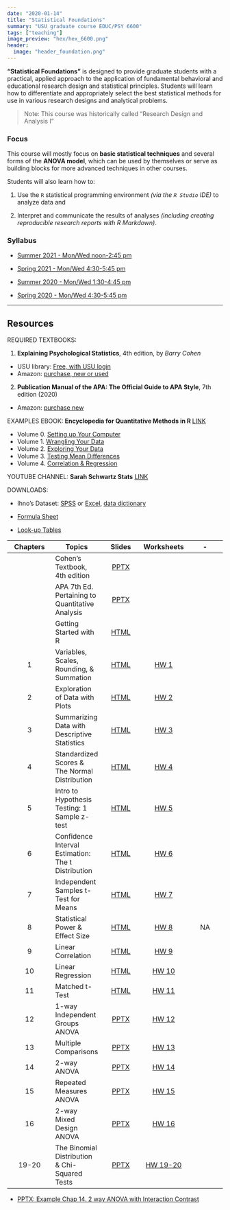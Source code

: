 ```yaml
---
date: "2020-01-14"
title: "Statistical Foundations"
summary: "USU graduate course EDUC/PSY 6600"
tags: ["teaching"]
image_preview: "hex/hex_6600.png"
header:
  image: "header_foundation.png"
---
```



<!-- Note: image relative to `static/img/` folder  -->



**"Statistical Foundations"** is designed to provide graduate students with a practical, applied approach to the application of fundamental behavioral and educational research design and statistical principles. Students will learn how to differentiate and appropriately select the best statistical methods for use in various research designs and analytical problems. 


> Note: This course was historically called "Research Design and
Analysis I"


### Focus

This course will mostly focus on **basic statistical techniques** and several forms of the **ANOVA model**, which can be used by themselves or serve as building blocks for more advanced techniques in other courses. 

Students will also learn how to:    

1. Use the `R` statistical programming environment *(via the `R Studio` IDE)* to analyze data and     

2. Interpret and communicate the results of analyses *(including creating reproducible research reports with R Markdown)*.


### Syllabus

* [Summer 2021 - Mon/Wed noon-2:45 pm](https://cehs-research.github.io/PSY-6600_public/syllabi/EDUCPSY 6600 Syllabus Sum2021.pdf)

* [Spring 2021 - Mon/Wed 4:30-5:45 pm](https://cehs-research.github.io/PSY-6600_public/syllabi/EDUCPSY 6600 Syllabus Spr2021.pdf)

* [Summer 2020 - Mon/Wed 1:30-4:45 pm](https://cehs-research.github.io/PSY-6600_public/syllabi/EDUCPSY 6600 Syllabus Sum2020.pdf)

* [Spring 2020 - Mon/Wed 4:30-5:45 pm](https://cehs-research.github.io/PSY-6600_public/syllabi/EDUCPSY 6600 Syllabus Spr2020.pdf)

-----

## Resources

REQUIRED TEXTBOOKS: 

1. **Explaining Psychological Statistics**, 4th edition, by *Barry Cohen*    

* USU library: [Free, with USU login](https://ebookcentral-proquest-com.dist.lib.usu.edu/lib/usu/detail.action?docID=1563061)    
* Amazon: [purchase, new or used](https://www.amazon.com/Explaining-Psychological-Statistics-Barry-Cohen/dp/1118436601/ref=sr_1_1?crid=3KP6RN97BRFG2&keywords=explaining+psychological+statistics&qid=1579810220&sprefix=explaining+psych%2Caps%2C217&sr=8-1)    
  
    
2. **Publication Manual of the APA: The Official Guide to APA Style**, 7th edition (2020)

* Amazon: [purchase new](https://www.amazon.com/Publication-Manual-American-Psychological-Association-dp-143383216X/dp/143383216X/ref=mt_other?_encoding=UTF8&me=&qid=1599166844)
        

EXAMPLES EBOOK: **Encyclopedia for Quantitative Methods in R **   [LINK](https://cehs-research.github.io/eBooks/)

    

* Volume 0. [Setting up Your Computer](https://cehs-research.github.io/eBook_install) 
* Volume 1. [Wrangling Your Data](https://cehs-research.github.io/eBook_wrangle/)
* Volume 2. [Exploring Your Data](https://cehs-research.github.io/eBook_explore/)    
* Volume 3. [Testing Mean Differences](https://cehs-research.github.io/eBook_ANOVA/)  
* Volume 4. [Correlation & Regression](https://cehs-research.github.io/eBook_regression/)
    
    
YOUTUBE CHANNEL: **Sarah Schwartz Stats** [LINK](https://www.youtube.com/channel/UCbkTRp5FeSNIWeueyqBVPkA)        
    


DOWNLOADS:      

* Ihno's Dataset: [SPSS](https://cehs-research.github.io/PSY-6600_public/Data/Ihno_dataset.sav) or [Excel](https://cehs-research.github.io/PSY-6600_public/Data/Ihno_dataset.xls), [data dictionary](https://cehs-research.github.io/PSY-6600_public/Data/Appendix C Ihno Data Key.pdf)

* [Formula Sheet](https://cehs-research.github.io/PSY-6600_public/psy6600 formula sheet (filled in).pdf)     
* [Look-up Tables](https://cehs-research.github.io/PSY-6600_public/psy6600 statistical tables.pdf)     



| Chapters | Topics | Slides | Worksheets |  -  |
|:-------:| ------- |:------:|:------:|:------:|
|    | Cohen's Textbook, 4th edition |  [PPTX](https://cehs-research.github.io/PSY-6600_public/slides/ch0_cohen_textbook_4ed.pptx) | | |
|    | APA 7th Ed. Pertaining to Quantitative Analysis | [PPTX](https://cehs-research.github.io/PSY-6600_public/slides/ch0_apa_7th.pptx) | |
|    | Getting Started with R | [HTML](https://cehs-research.github.io/PSY-6600_public/slides/ch0_getting_started_r.html) | | |
| 1  | Variables, Scales, Rounding, & Summation | [HTML](https://cehs-research.github.io/PSY-6600_public/slides/ch1_intro_stat.html)  |  [HW 1](https://cehs-research.github.io/PSY-6600_public/assignments/hw1_worksheet.pdf)|  |
| 2  | Exploration of Data with Plots | [HTML](https://cehs-research.github.io/PSY-6600_public/slides/ch2_plots.html)  |  [HW 2](https://cehs-research.github.io/PSY-6600_public/assignments/hw2_worksheet.pdf)|  |
| 3  | Summarizing Data with Descriptive Statistics | [HTML](https://cehs-research.github.io/PSY-6600_public/slides/ch3_center_spread.html)  |   [HW 3](https://cehs-research.github.io/PSY-6600_public/assignments/hw3_worksheet.pdf)|  |
| 4  | Standardized Scores & The Normal Distribution | [HTML](https://cehs-research.github.io/PSY-6600_public/slides/ch4_z_scores.html) |  [HW 4](https://cehs-research.github.io/PSY-6600_public/assignments/hw4_worksheet.pdf)|  |
| 5  | Intro to Hypothesis Testing: 1 Sample z-test | [HTML](https://cehs-research.github.io/PSY-6600_public/slides/ch5_inference.html)| [HW 5](https://cehs-research.github.io/PSY-6600_public/assignments/hw5_worksheet.pdf) | |
| 6  | Confidence Interval Estimation: The t Distribution | [HTML](https://cehs-research.github.io/PSY-6600_public/slides/ch6_ci_t-dist.html) | [HW 6](https://cehs-research.github.io/PSY-6600_public/assignments/hw6_worksheet.pdf) |  |
| 7  | Independent Samples t-Test for Means |  [HTML](https://cehs-research.github.io/PSY-6600_public/slides/ch7_t-test_2means.html)| [HW 7](https://cehs-research.github.io/PSY-6600_public/assignments/hw7_worksheet.pdf) |  |
| 8  | Statistical Power & Effect Size | [HTML](https://cehs-research.github.io/PSY-6600_public/slides/ch8_power.html)| [HW 8](https://cehs-research.github.io/PSY-6600_public/assignments/hw8_worksheet.pdf) | NA |
| 9  | Linear Correlation | [HTML](https://cehs-research.github.io/PSY-6600_public/slides/ch9_cor.html) | [HW 9](https://cehs-research.github.io/PSY-6600_public/assignments/hw9_worksheet.pdf) |   |
| 10 | Linear Regression | [HTML](https://cehs-research.github.io/PSY-6600_public/slides/ch10_reg.html) | [HW 10](https://cehs-research.github.io/PSY-6600_public/assignments/hw10_worksheet.pdf)|  |
| 11 | Matched t-Test | [HTML](https://cehs-research.github.io/PSY-6600_public/slides/ch11_matched.html) | [HW 11](https://cehs-research.github.io/PSY-6600_public/assignments/hw11_worksheet.pdf)|  |
| 12 | 1-way Independent Groups ANOVA |  [PPTX](https://cehs-research.github.io/PSY-6600_public/slides/ch12_oneANOVA.pptx) |  [HW 12](https://cehs-research.github.io/PSY-6600_public/assignments/hw12_worksheet.pdf)|   |
| 13 | Multiple Comparisons | [PPTX](https://cehs-research.github.io/PSY-6600_public/slides/Ch13_multcomp.pptx)| [HW 13](https://cehs-research.github.io/PSY-6600_public/assignments/hw13_worksheet.pdf)|   |
| 14 | 2-way ANOVA | [PPTX](https://cehs-research.github.io/PSY-6600_public/slides/Ch14_factorial.pptx)|  [HW 14](https://cehs-research.github.io/PSY-6600_public/assignments/hw14_worksheet.pdf)|   |
| 15 | Repeated Measures ANOVA | [PPTX](https://cehs-research.github.io/PSY-6600_public/slides/Ch15_rmANOVA.pptx) |  [HW 15](https://cehs-research.github.io/PSY-6600_public/assignments/hw15_worksheet.pdf)|   |
| 16 | 2-way Mixed Design ANOVA | [PPTX](https://cehs-research.github.io/PSY-6600_public/slides/Ch16_mixANOVA.pptx) |  [HW 16](https://cehs-research.github.io/PSY-6600_public/assignments/hw16_worksheet.pdf)|   |
| 19-20 | The Binomial Distribution & Chi-Squared Tests | [PPTX](https://cehs-research.github.io/PSY-6600_public/slides/Ch19-20_categorical.pptx)| [HW 19-20](https://cehs-research.github.io/PSY-6600_public/assignments/hw1920 worksheet.pdf)|   |


* [PPTX: Example Chap 14. 2 way ANOVA with Interaction Contrast](https://cehs-research.github.io/PSY-6600_public/slides/Ch14_factorialExample.pptx)
